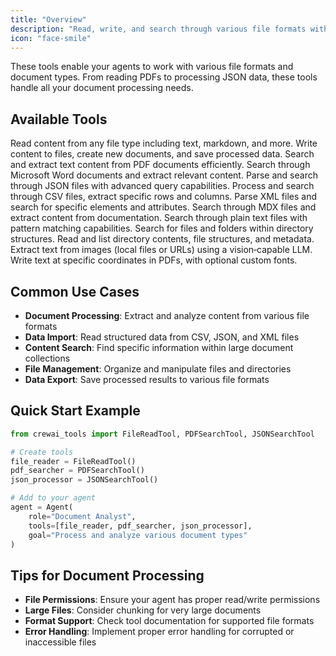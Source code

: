 ```yaml
---
title: "Overview"
description: "Read, write, and search through various file formats with CrewAI's document processing tools"
icon: "face-smile"
---
```


These tools enable your agents to work with various file formats and document types. From reading PDFs to processing JSON data, these tools handle all your document processing needs.

## **Available Tools**

<CardGroup cols={2}>
  <Card title="File Read Tool" icon="folders" href="/en/tools/file-document/filereadtool">
    Read content from any file type including text, markdown, and more.
  </Card>

  <Card title="File Write Tool" icon="file-pen" href="/en/tools/file-document/filewritetool">
    Write content to files, create new documents, and save processed data.
  </Card>

  <Card title="PDF Search Tool" icon="file-pdf" href="/en/tools/file-document/pdfsearchtool">
    Search and extract text content from PDF documents efficiently.
  </Card>

  <Card title="DOCX Search Tool" icon="file-word" href="/en/tools/file-document/docxsearchtool">
    Search through Microsoft Word documents and extract relevant content.
  </Card>

  <Card title="JSON Search Tool" icon="brackets-curly" href="/en/tools/file-document/jsonsearchtool">
    Parse and search through JSON files with advanced query capabilities.
  </Card>

  <Card title="CSV Search Tool" icon="table" href="/en/tools/file-document/csvsearchtool">
    Process and search through CSV files, extract specific rows and columns.
  </Card>

  <Card title="XML Search Tool" icon="code" href="/en/tools/file-document/xmlsearchtool">
    Parse XML files and search for specific elements and attributes.
  </Card>

  <Card title="MDX Search Tool" icon="markdown" href="/en/tools/file-document/mdxsearchtool">
    Search through MDX files and extract content from documentation.
  </Card>

  <Card title="TXT Search Tool" icon="file-lines" href="/en/tools/file-document/txtsearchtool">
    Search through plain text files with pattern matching capabilities.
  </Card>

  <Card title="Directory Search Tool" icon="folder-open" href="/en/tools/file-document/directorysearchtool">
    Search for files and folders within directory structures.
  </Card>

  <Card title="Directory Read Tool" icon="folder" href="/en/tools/file-document/directoryreadtool">
    Read and list directory contents, file structures, and metadata.
  </Card>

  <Card title="OCR Tool" icon="image" href="/en/tools/file-document/ocrtool">
    Extract text from images (local files or URLs) using a vision‑capable LLM.
  </Card>

  <Card title="PDF Text Writing Tool" icon="file-pdf" href="/en/tools/file-document/pdf-text-writing-tool">
    Write text at specific coordinates in PDFs, with optional custom fonts.
  </Card>
</CardGroup>

## **Common Use Cases**

- **Document Processing**: Extract and analyze content from various file formats
- **Data Import**: Read structured data from CSV, JSON, and XML files
- **Content Search**: Find specific information within large document collections
- **File Management**: Organize and manipulate files and directories
- **Data Export**: Save processed results to various file formats

## **Quick Start Example**

```python
from crewai_tools import FileReadTool, PDFSearchTool, JSONSearchTool

# Create tools
file_reader = FileReadTool()
pdf_searcher = PDFSearchTool()
json_processor = JSONSearchTool()

# Add to your agent
agent = Agent(
    role="Document Analyst",
    tools=[file_reader, pdf_searcher, json_processor],
    goal="Process and analyze various document types"
)
```

## **Tips for Document Processing**

- **File Permissions**: Ensure your agent has proper read/write permissions
- **Large Files**: Consider chunking for very large documents
- **Format Support**: Check tool documentation for supported file formats
- **Error Handling**: Implement proper error handling for corrupted or inaccessible files
